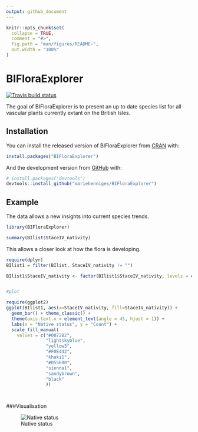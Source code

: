 ```yaml
---
output: github_document
---
```


<!-- README.md is generated from README.Rmd. Please edit that file -->

```r
knitr::opts_chunk$set(
  collapse = TRUE,
  comment = "#>",
  fig.path = "man/figures/README-",
  out.width = "100%"
)
```

# BIFloraExplorer

<!-- badges: start -->
[![Travis build status](https://travis-ci.com/mariehenniges/BIFloraExplorer.svg?branch=master)](https://travis-ci.com/mariehenniges/BIFloraExplorer)
<!-- badges: end -->

The goal of BIFloraExplorer is to present an up to date species list for all vascular plants currently extant on the British Isles.


## Installation

You can install the released version of BIFloraExplorer from [CRAN](https://CRAN.R-project.org) with:

``` r
install.packages("BIFloraExplorer")
```

And the development version from [GitHub](https://github.com/) with:

``` r
# install.packages("devtools")
devtools::install_github("mariehenniges/BIFloraExplorer")
```
## Example

The data allows a new insights into current species trends.

```r
library(BIFloraExplorer)

summary(BIlist$StaceIV_nativity)


```

This allows a closer look at how the flora is developing.

```r
require(dplyr)
BIlist1 = filter(BIlist, StaceIV_nativity != "")

BIlist1$StaceIV_nativity <- factor(BIlist1$StaceIV_nativity, levels = c("N", "?N", "Arch-denizen", "Arch-colonist", "Arch-cultd", "Neo-natd", "Neo-casual", "Neo-surv", "Neonative"))


#plot

require(ggplot2)
ggplot(BIlist1, aes(x=StaceIV_nativity, fill=StaceIV_nativity)) + 
  geom_bar() + theme_classic() +
  theme(axis.text.x = element_text(angle = 45, hjust = 1)) +
  labs(x = "Native status", y = "Count") +
  scale_fill_manual(
    values = c("#0072B2",
               "lightskyblue",
               "yellow3",
               "#F0E442", 
               "khaki1", 
               "#D55E00", 
               "sienna1", 
               "sandybrown", 
               "black"
               ))




```
###Visualisation

![Native status](images/native_status.png)

